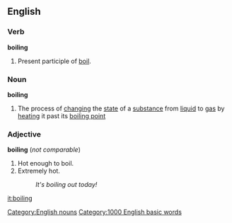 ==English==

===Verb===
'''boiling'''

# Present participle of [[boil]].

===Noun===
'''boiling'''
#The process of [[changing]] the [[state]] of a [[substance]] from [[liquid]] to [[gas]] by [[heating]] it past its [[boiling point]]
[[Category:English nouns]]

===Adjective===
'''boiling''' (''not comparable'')

# Hot enough to boil.
# Extremely hot.
#: ''It's boiling out today!''

[[it:boiling]]
[[Category:1000 English basic words]]